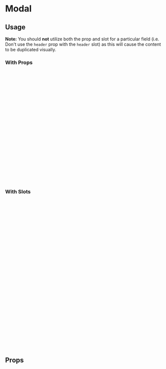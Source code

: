 
# Modal

<Canvas of={Primary} />

## Usage

**Note:** You should **not** utilize both the prop and slot for a particular
field (i.e. Don't use the `header` prop with the `header` slot) as this will
cause the content to be duplicated visually.

### With Props

```html
<Modal
  v-model:visible="isModalVisible"
  icon="Bars"
  icon-color="info"
  header="Select Tracking Events"
>
  <p>
    Would you like to export an additional CSV of associated tracking events?
  </p>
  <RadioGroup>
    <radio-button
      name="exportCSV"
      value="yes"
      label="Yes"
      v-model="radioModel"
    />
    <radio-button name="exportCSV" value="no" label="No" v-model="radioModel" />
  </RadioGroup>

  <template #footer>
    <LobButton variant="secondary">Go back</LobButton>
    <LobButton variant="primary" class="ml-2">Submit</LobButton>
  </template>
</Modal>
```

### With Slots

```html
<Modal v-model:visible="isModalVisible" icon-color="info">
  <template #icon="iconProps">
    <Icon icon="Bars" v-bind="iconProps" />
  </template>

  <template #header> Select Tracking Events </template>

  <template #default>
    <p>
      Would you like to export an additional CSV of associated tracking events?
    </p>
    <RadioGroup>
      <radio-button
        name="exportCSV"
        value="yes"
        label="Yes"
        v-model="radioModel"
      />
      <radio-button
        name="exportCSV"
        value="no"
        label="No"
        v-model="radioModel"
      />
    </RadioGroup>
  </template>

  <template #footer>
    <LobButton variant="secondary">Go back</LobButton>
    <LobButton variant="primary" class="ml-2">Submit</LobButton>
  </template>
</Modal>
```

## Props

<ArgTypes story={PRIMARY_STORY} />
